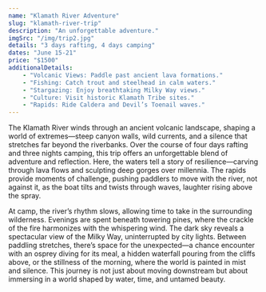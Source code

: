 ```yaml
---
name: "Klamath River Adventure"
slug: "klamath-river-trip"
description: "An unforgettable adventure."
imgSrc: "/img/trip2.jpg"
details: "3 days rafting, 4 days camping"
dates: "June 15-21"
price: "$1500"
additionalDetails:
    - "Volcanic Views: Paddle past ancient lava formations."
    - "Fishing: Catch trout and steelhead in calm waters."
    - "Stargazing: Enjoy breathtaking Milky Way views."
    - "Culture: Visit historic Klamath Tribe sites."
    - "Rapids: Ride Caldera and Devil’s Toenail waves."
---
```

The Klamath River winds through an ancient volcanic landscape, shaping a world of extremes—steep canyon walls, wild currents, and a silence that stretches far beyond the riverbanks. Over the course of four days rafting and three nights camping, this trip offers an unforgettable blend of adventure and reflection. Here, the waters tell a story of resilience—carving through lava flows and sculpting deep gorges over millennia. The rapids provide moments of challenge, pushing paddlers to move with the river, not against it, as the boat tilts and twists through waves, laughter rising above the spray.

At camp, the river’s rhythm slows, allowing time to take in the surrounding wilderness. Evenings are spent beneath towering pines, where the crackle of the fire harmonizes with the whispering wind. The dark sky reveals a spectacular view of the Milky Way, uninterrupted by city lights. Between paddling stretches, there’s space for the unexpected—a chance encounter with an osprey diving for its meal, a hidden waterfall pouring from the cliffs above, or the stillness of the morning, where the world is painted in mist and silence. This journey is not just about moving downstream but about immersing in a world shaped by water, time, and untamed beauty.

